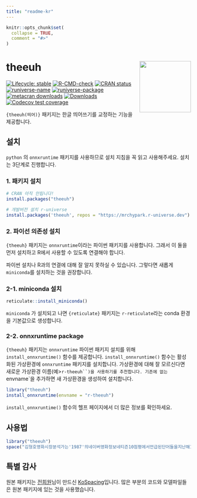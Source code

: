 ```yaml
---
title: "readme-kr"
---
```


```r
knitr::opts_chunk$set(
  collapse = TRUE,
  comment = "#>"
)
```
# theeuh [<img src="man/figures/logo.png" align="right" height=140/>](https://mrchypark.github.io/theeuh/index.html)

<!-- badges: start -->
[![Lifecycle: stable](https://img.shields.io/badge/lifecycle-stable-brightgreen.svg)](https://lifecycle.r-lib.org/articles/stages.html#stable)
[![R-CMD-check](https://github.com/mrchypark/theeuh/workflows/R-CMD-check/badge.svg)](https://github.com/mrchypark/theeuh/actions)
[![CRAN
status](https://www.r-pkg.org/badges/version/theeuh)](https://CRAN.R-project.org/package=theeuh)
[![runiverse-name](https://mrchypark.r-universe.dev/badges/:name)](https://mrchypark.r-universe.dev/)
[![runiverse-package](https://mrchypark.r-universe.dev/badges/theeuh)](https://mrchypark.r-universe.dev/ui#packages)
[![metacran
downloads](https://cranlogs.r-pkg.org/badges/theeuh)](https://cran.r-project.org/package=theeuh)
[![Downloads](https://cranlogs.r-pkg.org/badges/grand-total/theeuh)](https://cran.rstudio.com/package=theeuh)
[![Codecov test
coverage](https://codecov.io/gh/mrchypark/theeuh/branch/main/graph/badge.svg)](https://app.codecov.io/gh/mrchypark/theeuh?branch=main)
<!-- badges: end -->

`{theeuh(띄어)}` 패키지는 한글 띄어쓰기를 교정하는 기능을 제공합니다.

## 설치

`python` 의 `onnxruntime` 패키지를 사용하므로 설치 지침을 꼭 읽고 사용해주세요.
설치는 3단계로 진행합니다.

### 1. 패키지 설치

``` r
# CRAN 아직 안됩니다!
install.packages("theeuh")

# 개발버전 설치 r-universe
install.packages('theeuh', repos = "https://mrchypark.r-universe.dev")
```

### 2. 파이선 의존성 설치

`{theeuh}` 패키지는 `onnxruntime`이라는 파이썬 패키지를 사용합니다.
그래서 이 둘을 먼저 설치하고 R에서 사용할 수 있도록 연결해야 합니다.

파이썬 설치나 R과의 연결에 대해 잘 알지 못하실 수 있습니다.
그렇다면 새롭게 `miniconda`를 설치하는 것을 권장합니다.

### 2-1. miniconda 설치

```r
reticulate::install_miniconda()
```

`miniconda` 가 설치되고 나면 `{reticulate}` 패키지는 `r-reticulate`라는 conda 환경을 기본값으로 생성합니다.

### 2-2. onnxruntime package

`{theeuh}` 패키지는 `onnxruntime` 파이썬 패키지 설치를 위해  `install_onnxruntime()` 함수를 제공합니다.
`install_onnxruntime()` 함수는 활성화된 가상환경에 `onnxruntime` 패키지를 설치합니다.
가상환경에 대해 잘 모르신다면 새로운 가상환경 이름(예>`r-theeuh``)을 사용하기를 추천합니다.
기존에 없는 `envname`을 추가하면 새 가상환경을 생성하여 설치합니다.

```r
library("theeuh")
install_onnxruntime(envname = "r-theeuh")
```

`install_onnxruntime()` 함수의 헬프 페이지에서 더 많은 정보를 확인하세요.

## 사용법

```r
library("theeuh")
space("김형호영화시장분석가는'1987'의네이버영화정보네티즌10점평에서언급된단어들을지난해12월27일부터올해1월10일까지통계프로그램R을이용하여텍스트마이닝하여분석했다.")
```


## 특별 감사 

원본 패키지는 [전희원](https://github.com/haven-jeon)님이 만드신 [KoSpacing](https://github.com/haven-jeon/KoSpacing)입니다.
많은 부분의 코드와 모델파일들은 원본 패키지에 있는 것을 사용했습니다.
